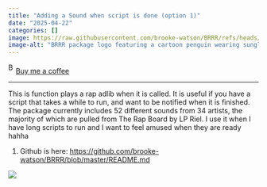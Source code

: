 ```yaml
---
title: "Adding a Sound when script is done (option 1)"
date: "2025-04-22"
categories: []
image: https://raw.githubusercontent.com/brooke-watson/BRRR/refs/heads/master/inst/imgs/BRRR.png
image-alt: "BRRR package logo featuring a cartoon penguin wearing sunglasses and a scarf, standing next to an R console with the text 'BRRR'"
---
```


<link href="https://fonts.googleapis.com/css?family=Cookie" rel="stylesheet"><a class="bmc-button" target="_blank" href="https://www.buymeacoffee.com/JoscelinRocha">![Buy me a coffee](https://cdn.buymeacoffee.com/buttons/bmc-new-btn-logo.svg){alt="Buy me a coffee" width="15" height="21"}Buy me a coffee</a>

------------------------------------------------------------------------

This is function plays a rap adlib when it is called. It is useful if you have a script that takes a while to run, and want to be notified when it is finished. The package currently includes 52 different sounds from 34 artists, the majority of which are pulled from The Rap Board by LP Riel. I use it when I have long scripts to run and I want to feel amused when they are ready hahha

1.  Github is here: <https://github.com/brooke-watson/BRRR/blob/master/README.md>

![](https://raw.githubusercontent.com/brooke-watson/BRRR/refs/heads/master/inst/imgs/BRRR.png)
